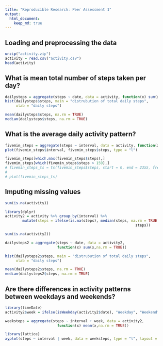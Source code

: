 ```yaml
---
title: "Reproducible Research: Peer Assessment 1"
output: 
  html_document:
    keep_md: true
---
```



## Loading and preprocessing the data
```r
unzip("activity.zip")
activity = read.csv("activity.csv")
head(activity)
```

## What is mean total number of steps taken per day?
```r
dailysteps = aggregate(steps ~ date, data = activity, function(x) sum(x, na.rm = TRUE))
hist(dailysteps$steps, main = "distrubution of total daily steps", 
     xlab = "daily steps")

mean(dailysteps$steps, na.rm = TRUE)
median(dailysteps$steps, na.rm = TRUE)
```


## What is the average daily activity pattern?
```r
fivemin_steps = aggregate(steps ~ interval, data = activity, function(x) mean(x, na.rm = TRUE))
plot(fivemin_steps$interval, fivemin_steps$steps, type = "l")

fivemin_steps[which.max(fivemin_steps$steps),]
fivemin_steps[which(fivemin_steps$steps > 150),]
# fivemin_steps_ts = ts(fivemin_steps$steps, start = 0, end = 2355, frequency = 5)
# 
# plot(fivemin_steps_ts)
```

## Imputing missing values
```r
sum(is.na(activity))

library(dplyr)
activity2 = activity %>% group_by(interval) %>% 
        mutate(steps = ifelse(is.na(steps), median(steps, na.rm = TRUE),
                                                            steps))

sum(is.na(activity2))

dailysteps2 = aggregate(steps ~ date, data = activity2, 
                        function(x) sum(x,na.rm = TRUE)) 

hist(dailysteps2$steps, main = "distrubution of total daily steps", 
     xlab = "daily steps")

mean(dailysteps2$steps, na.rm = TRUE)
median(dailysteps2$steps, na.rm = TRUE)

```



## Are there differences in activity patterns between weekdays and weekends?

```r
library(timeDate)
activity2$week = ifelse(isWeekday(activity2$date), "Weekday", "Weekend")

weeksteps = aggregate(steps ~ interval + week, data = activity2, 
                        function(x) mean(x,na.rm = TRUE)) 

library(lattice)
xyplot(steps ~ interval | week, data = weeksteps, type = "l", layout = c(1,2))
```

